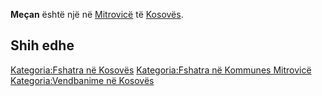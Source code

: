 {{Fshat në 
 | Emri                = Meçan
 | EmriAlt                = 
 | NAME_SHORT_FORM=      
 | NAME_GENERIC=      
 | NAME_SORT_NAME_RO=      MECAN
 | FULL_NAME_RO = Meçan
 | FULL_NAME_ND_RO=Mecan
 | SORT_NAME_RG=MECAN
 | FULL_NAME_RG=Meçan
 | FULL_NAME_ND_RG=Mecan
 | SRP_NAME_SHORT_FORM=      
 | SRP_NAME_GENERIC=      
 | SRP_NAME_SORT_NAME_RO=      
 | SRP_FULL_NAME_RO = 
 | SRP_FULL_NAME_ND_RO=
 | SRP_SORT_NAME_RG=
 | SRP_FULL_NAME_RG=
 | SRP_FULL_NAME_ND_RG=
 | Emri (Rasa dhanore) = 
 | Figura              = 
 | Shteti              = Kosovo
 | Komuna              = Mitrovicë
 | Kodi postar         = 
 | Sipërfaqja          = 

 | Popullsia           = 

 | Regj. i popullsisë  = 
 | Dend. e popullsisë  = 
 | Faqja zyrtare       = 
 <!--- Koordinatat ----> 
 | Gjerësia            = 42.570278
 | Gjatësia            = 20.754722
 | Lartësia            = 
}}
'''Meçan''' është një [[]] në [[Mitrovicë]] të [[Kosovës]].

<!-- == Gjeografia == -->
<!-- == Historia == -->
<!-- == Demografia == -->
== Shih edhe ==
{{Komuna Mitrovicë}}
{{Kosovo-Administrata-Cung}}

[[Kategoria:Fshatra në Kosovës]]
[[Kategoria:Fshatra në Kommunes Mitrovicë]]
[[Kategoria:Vendbanime në Kosovës]]